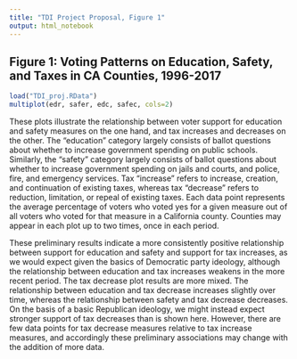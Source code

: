 ---
title: "TDI Project Proposal, Figure 1"
output: html_notebook
---

## Figure 1: Voting Patterns on Education, Safety, and Taxes in CA Counties, 1996-2017

```{r}
load("TDI_proj.RData")
multiplot(edr, safer, edc, safec, cols=2)
```

These plots illustrate the relationship between voter support for education and safety measures on the one hand, and tax increases and decreases on the other. The "education" category largely consists of ballot questions about whether to increase government spending on public schools. Similarly, the "safety" category largely consists of ballot questions about whether to increase government spending on jails and courts, and police, fire, and emergency services. Tax "increase" refers to increase, creation, and continuation of existing taxes, whereas tax "decrease" refers to reduction, limitation, or repeal of existing taxes. Each data point represents the average percentage of voters who voted yes for a given measure out of all voters who voted for that measure in a California county. Counties may appear in each plot up to two times, once in each period. 

These preliminary results indicate a more consistently positive relationship between support for education and safety and support for tax increases, as we would expect given the basics of Democratic party ideology, although the relationship between education and tax increases weakens in the more recent period. The tax decrease plot results are more mixed. The relationship between education and tax decrease increases slightly over time, whereas the relationship between safety and tax decrease decreases. On the basis of a basic Republican ideology, we might instead expect stronger support of tax decreases than is shown here. However, there are few data points for tax decrease measures relative to tax increase measures, and accordingly these preliminary associations may change with the addition of more data. 